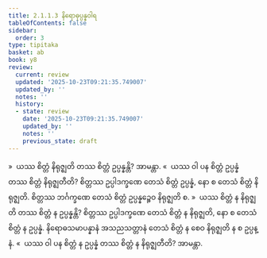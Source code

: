 ```yaml
---
title: 2.1.1.3 နိရောဓုပ္ပန္နဝါရ
tableOfContents: false
sidebar:
  order: 3
type: tipitaka
basket: ab
book: y8
review:
  current: review
  updated: '2025-10-23T09:21:35.749007'
  updated_by: ''
  notes: ''
  history:
  - state: review
    date: '2025-10-23T09:21:35.749007'
    updated_by: ''
    notes: ''
    previous_state: draft
---
```



<ReviewStatus review={frontmatter.review} showDetails={true} />

<HypothesisAnnotation frontmatter={frontmatter} />

<DynamicBreadcrumb />

<Division number="65" book="y8" e="ch" v="34" p="301">

<Paragraph number="271" book="y8">
»  ယဿ စိတ္တံ နိရုဇ္ဈတိ တဿ စိတ္တံ ဥပ္ပန္နန္တိ? အာမန္တာ.
</Paragraph>

<Paragraph number="272" book="y8">
«  ယဿ ဝါ ပန စိတ္တံ ဥပ္ပန္နံ တဿ စိတ္တံ နိရုဇ္ဈတီတိ?
</Paragraph>

<Paragraph number="273" book="y8">
စိတ္တဿ ဥပ္ပါဒက္ခဏေ တေသံ စိတ္တံ ဥပ္ပန္နံ, နော စ တေသံ စိတ္တံ နိရုဇ္ဈတိ. စိတ္တဿ ဘင်္ဂက္ခဏေ တေသံ စိတ္တံ ဥပ္ပန္နဉ္စေဝ နိရုဇ္ဈတိ စ.
</Paragraph>

<Paragraph number="274" book="y8">
»  ယဿ စိတ္တံ န နိရုဇ္ဈတိ တဿ စိတ္တံ န ဥပ္ပန္နန္တိ?
</Paragraph>

<Paragraph number="275" book="y8">
စိတ္တဿ ဥပ္ပါဒက္ခဏေ တေသံ စိတ္တံ န နိရုဇ္ဈတိ, နော စ တေသံ စိတ္တံ န ဥပ္ပန္နံ. နိရောဓသမာပန္နာနံ အသညသတ္တာနံ တေသံ စိတ္တံ န စေဝ နိရုဇ္ဈတိ န စ ဥပ္ပန္နံ.
</Paragraph>

<Paragraph number="276" book="y8">
«  ယဿ ဝါ ပန စိတ္တံ န ဥပ္ပန္နံ တဿ စိတ္တံ န နိရုဇ္ဈတီတိ? အာမန္တာ.
</Paragraph>
</Division>